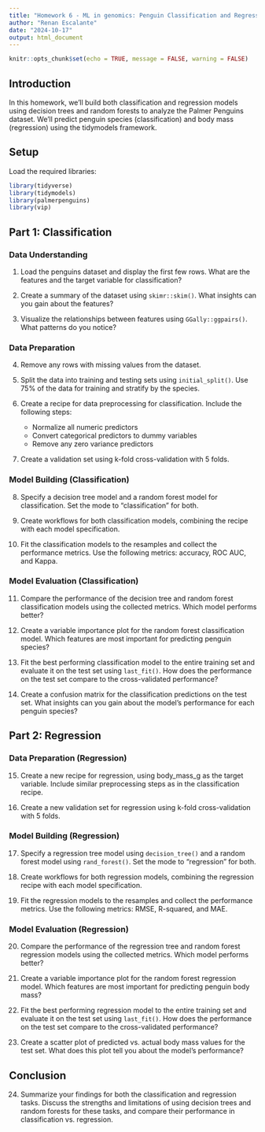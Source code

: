 ```yaml
---
title: "Homework 6 - ML in genomics: Penguin Classification and Regression with Decision Trees and Random Forests"
author: "Renan Escalante"
date: "2024-10-17"
output: html_document
---
```


```r
knitr::opts_chunk$set(echo = TRUE, message = FALSE, warning = FALSE)
```

## Introduction

In this homework, we'll build both classification and regression models using decision trees and random forests to analyze the Palmer Penguins dataset. We'll predict penguin species (classification) and body mass (regression) using the tidymodels framework.

## Setup

Load the required libraries:

```r
library(tidyverse)
library(tidymodels)
library(palmerpenguins)
library(vip)
```

## Part 1: Classification

### Data Understanding

1. Load the penguins dataset and display the first few rows. What are the features and the target variable for classification?

2. Create a summary of the dataset using `skimr::skim()`. What insights can you gain about the features?

3. Visualize the relationships between features using `GGally::ggpairs()`. What patterns do you notice?

### Data Preparation

4. Remove any rows with missing values from the dataset.

5. Split the data into training and testing sets using `initial_split()`. Use 75% of the data for training and stratify by the species.

6. Create a recipe for data preprocessing for classification. Include the following steps:
   - Normalize all numeric predictors
   - Convert categorical predictors to dummy variables
   - Remove any zero variance predictors

7. Create a validation set using k-fold cross-validation with 5 folds.

### Model Building (Classification)

8. Specify a decision tree model and a random forest model for classification. Set the mode to "classification" for both.

9. Create workflows for both classification models, combining the recipe with each model specification.

10. Fit the classification models to the resamples and collect the performance metrics. Use the following metrics: accuracy, ROC AUC, and Kappa.

### Model Evaluation (Classification)

11. Compare the performance of the decision tree and random forest classification models using the collected metrics. Which model performs better?

12. Create a variable importance plot for the random forest classification model. Which features are most important for predicting penguin species?

13. Fit the best performing classification model to the entire training set and evaluate it on the test set using `last_fit()`. How does the performance on the test set compare to the cross-validated performance?

14. Create a confusion matrix for the classification predictions on the test set. What insights can you gain about the model's performance for each penguin species?

## Part 2: Regression

### Data Preparation (Regression)

15. Create a new recipe for regression, using body_mass_g as the target variable. Include similar preprocessing steps as in the classification recipe.

16. Create a new validation set for regression using k-fold cross-validation with 5 folds.

### Model Building (Regression)

17. Specify a regression tree model using `decision_tree()` and a random forest model using `rand_forest()`. Set the mode to "regression" for both.

18. Create workflows for both regression models, combining the regression recipe with each model specification.

19. Fit the regression models to the resamples and collect the performance metrics. Use the following metrics: RMSE, R-squared, and MAE.

### Model Evaluation (Regression)

20. Compare the performance of the regression tree and random forest regression models using the collected metrics. Which model performs better?

21. Create a variable importance plot for the random forest regression model. Which features are most important for predicting penguin body mass?

22. Fit the best performing regression model to the entire training set and evaluate it on the test set using `last_fit()`. How does the performance on the test set compare to the cross-validated performance?

23. Create a scatter plot of predicted vs. actual body mass values for the test set. What does this plot tell you about the model's performance?

## Conclusion

24. Summarize your findings for both the classification and regression tasks. Discuss the strengths and limitations of using decision trees and random forests for these tasks, and compare their performance in classification vs. regression.